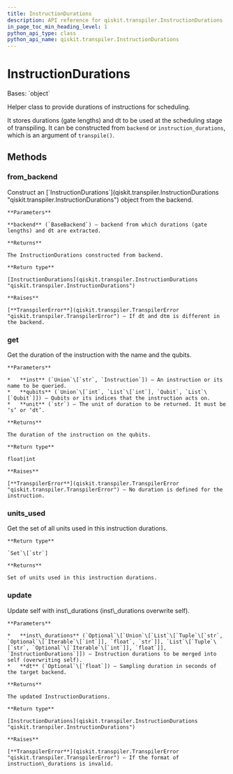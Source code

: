 ```yaml
---
title: InstructionDurations
description: API reference for qiskit.transpiler.InstructionDurations
in_page_toc_min_heading_level: 1
python_api_type: class
python_api_name: qiskit.transpiler.InstructionDurations
---
```


# InstructionDurations

<Class id="qiskit.transpiler.InstructionDurations" github="https://github.com/qiskit/qiskit/tree/stable/0.19/qiskit/transpiler/instruction_durations.py" signature="InstructionDurations(instruction_durations=None, dt=None)">
  Bases: `object`

  Helper class to provide durations of instructions for scheduling.

  It stores durations (gate lengths) and dt to be used at the scheduling stage of transpiling. It can be constructed from `backend` or `instruction_durations`, which is an argument of `transpile()`.

  ## Methods

  ### from\_backend

  <Function id="qiskit.transpiler.InstructionDurations.from_backend" name="from_backend" signature="classmethod InstructionDurations.from_backend(backend)">
    Construct an [`InstructionDurations`](qiskit.transpiler.InstructionDurations "qiskit.transpiler.InstructionDurations") object from the backend.

    **Parameters**

    **backend** (`BaseBackend`) – backend from which durations (gate lengths) and dt are extracted.

    **Returns**

    The InstructionDurations constructed from backend.

    **Return type**

    [InstructionDurations](qiskit.transpiler.InstructionDurations "qiskit.transpiler.InstructionDurations")

    **Raises**

    [**TranspilerError**](qiskit.transpiler.TranspilerError "qiskit.transpiler.TranspilerError") – If dt and dtm is different in the backend.
  </Function>

  ### get

  <Function id="qiskit.transpiler.InstructionDurations.get" name="get" signature="InstructionDurations.get(inst, qubits, unit='dt')">
    Get the duration of the instruction with the name and the qubits.

    **Parameters**

    *   **inst** (`Union`\[`str`, `Instruction`]) – An instruction or its name to be queried.
    *   **qubits** (`Union`\[`int`, `List`\[`int`], `Qubit`, `List`\[`Qubit`]]) – Qubits or its indices that the instruction acts on.
    *   **unit** (`str`) – The unit of duration to be returned. It must be ‘s’ or ‘dt’.

    **Returns**

    The duration of the instruction on the qubits.

    **Return type**

    float|int

    **Raises**

    [**TranspilerError**](qiskit.transpiler.TranspilerError "qiskit.transpiler.TranspilerError") – No duration is defined for the instruction.
  </Function>

  ### units\_used

  <Function id="qiskit.transpiler.InstructionDurations.units_used" name="units_used" signature="InstructionDurations.units_used()">
    Get the set of all units used in this instruction durations.

    **Return type**

    `Set`\[`str`]

    **Returns**

    Set of units used in this instruction durations.
  </Function>

  ### update

  <Function id="qiskit.transpiler.InstructionDurations.update" name="update" signature="InstructionDurations.update(inst_durations, dt=None)">
    Update self with inst\_durations (inst\_durations overwrite self).

    **Parameters**

    *   **inst\_durations** (`Optional`\[`Union`\[`List`\[`Tuple`\[`str`, `Optional`\[`Iterable`\[`int`]], `float`, `str`]], `List`\[`Tuple`\[`str`, `Optional`\[`Iterable`\[`int`]], `float`]], `InstructionDurations`]]) – Instruction durations to be merged into self (overwriting self).
    *   **dt** (`Optional`\[`float`]) – Sampling duration in seconds of the target backend.

    **Returns**

    The updated InstructionDurations.

    **Return type**

    [InstructionDurations](qiskit.transpiler.InstructionDurations "qiskit.transpiler.InstructionDurations")

    **Raises**

    [**TranspilerError**](qiskit.transpiler.TranspilerError "qiskit.transpiler.TranspilerError") – If the format of instruction\_durations is invalid.
  </Function>
</Class>

